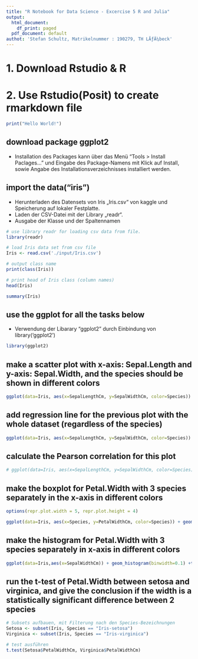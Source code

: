 ```yaml
---
title: "R Notebook for Data Science - Excercise 5 R and Julia"
output:
  html_document:
    df_print: paged
  pdf_document: default
authot: 'Stefan Schultz, Matrikelnummer : 190279, TH LÃƒÂ¼beck'
---
```


# 1. Download Rstudio & R

# 2. Use Rstudio(Posit) to create rmarkdown file

```r
print("Hello World!")
```

## download package ggplot2
- Installation des Packages kann über das Menü "Tools > Install Paclages..." und Eingabe des Package-Namens mit Klick auf Install, sowie Angabe des Installationsverzeichnisses installiert werden.

## import the data("iris")
- Herunterladen des Datensets von Iris „Iris.csv“ von kaggle und Speicherung auf lokaler Festplatte.
- Laden der CSV-Datei mit der Library „readr“.
- Ausgabe der Klasse und der Spaltennamen

```r
# use library readr for loading csv data from file.
library(readr)

# load Iris data set from csv file
Iris <- read.csv('./input/Iris.csv')

# output class name
print(class(Iris))

# print head of Iris class (column names)
head(Iris)
```
```r
summary(Iris)
```


## use the ggplot for all the tasks below
- Verwendung der Libarary "ggplot2" durch Einbindung von library('ggplot2')

```r
library(ggplot2)
```


## make a scatter plot with x-axis: Sepal.Length and y-axis: Sepal.Width, and the species should be shown in different colors

```r
ggplot(data=Iris, aes(x=SepalLengthCm, y=SepalWidthCm, color=Species)) + geom_point() + theme_minimal()
```


## add regression line for the previous plot with the whole dataset (regardless of the species)

```r
ggplot(data=Iris, aes(x=SepalLengthCm, y=SepalWidthCm, color=Species)) + geom_point() + geom_smooth(method = lm) + theme_minimal()
```


## calculate the Pearson correlation for this plot

```r
# ggplot(data=Iris, aes(x=SepalLengthCm, y=SepalWidthCm, color=Species)) + geom_point() + geom_smooth(method = lm) + theme_minimal() + sm_statCorr()
```


## make the boxplot for Petal.Width with 3 species separately in the x-axis in different colors

```r
options(repr.plot.width = 5, repr.plot.height = 4)

ggplot(data=Iris, aes(x=Species, y=PetalWidthCm, color=Species)) + geom_boxplot() + theme_minimal() + theme(legend.position="none")
```

## make the histogram for Petal.Width with 3 species separately in x-axis in different colors

```r
ggplot(data=Iris,aes(x=SepalWidthCm)) + geom_histogram(binwidth=0.1) +theme_minimal()
```

## run the t-test of Petal.Width between setosa and virginica, and give the conclusion if the width is a statistically significant difference between 2 species

```r
# Subsets aufbauen, mit Filterung nach den Species-Bezeichnungen
Setosa <- subset(Iris, Species == "Iris-setosa")
Virginica <- subset(Iris, Species == "Iris-virginica")

# test ausführen
t.test(Setosa$PetalWidthCm, Virginica$PetalWidthCm)
```


